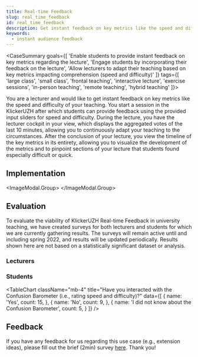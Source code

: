 ```yaml
---
title: Real-time Feedback
slug: real_time_feedback
id: real_time_feedback
description: Get instant feedback on key metrics like the speed and difficulty of your teaching
keywords:
  - instant audience feedback
---
```



<CaseSummary goals={[
  'Enable students to provide instant feedback on key metrics regarding the lecture',
  'Engage students by incorporating their feedback on the lecture',
  'Allow lecturers to adapt their teaching based on key metrics impacting comprehension (speed and difficulty)'
]} tags={[
  'large class',
  'small class',
  'frontal teaching',
  'interactive lecture',
  'exercise sessions',
  'in-person teaching',
  'remote teaching',
  'hybrid teaching'
]}>
  <p>
    You are a lecturer and would like to get instant feedback on key metrics like the speed and difficulty of your teaching.
    You start a session in the KlickerUZH after which students can provide feedback using the provided input sliders for speed and difficulty.
    During the lecture, you have the lecturer cockpit in your view, which displays the aggregated votes of the last 10 minutes, allowing you to continuously adapt your teaching to the circumstances.
    After the conclusion of your lecture, you view the timeline of the key metrics in its entirety, allowing you to visualize the development of the metrics and to pinpoint sections of your lecture that students found especially difficult or quick.
  </p>
</CaseSummary>

## Implementation


<ImageModal.Group>
  <ImageModal src={ConfusionInput} description="The audience can give you feedback on the speed and difficulty of the lecture by dragging the corresponding sliders to one of five possible positions (ranging from very slow to very fast and very easy to very hard). Each participant can provide feedback up to once a minute." title="Audience View" />
  <ImageModal className="p-1" src={ConfusionGauge} description="To reflect the current situation, the metrics gauges on the lecturer view display an aggregate of each metric based on the incoming feedbacks of the last ten minutes. The number of feedbacks in the aggregate is displayed so that the reliability of the measure can be judged." title="Metrics Gauges" />
  <ImageModal src={ConfusionCockpit} description="The lecturer cockpit displays the real-time feedback gauges next to the pinned questions from Live Q&A. The bar on top of the window provides feedback at a quick glance, as it turns red when one of the gauges is in a red zone, and yellow when one of the gauges is in the orange zone." title="Lecturer Cockpit" />
  <ImageModal src={ConfusionHistory} description="After the completion of a session, the development of real-time feedback metrics is plotted over time on the evaluation of the session. This allows lecturers to associate the development of the gauges with their lecture timing (e.g., to identify difficult parts)." title="Metrics Timeline" />
</ImageModal.Group>

## Evaluation

To evaluate the viability of KlickerUZH Real-time Feedback in university teaching, we have created surveys for both lecturers and students for which we are currently gathering results. The surveys will remain active until and including spring 2022, and results will be updated periodically. Results shown here are not based on a statistically significant dataset or analysis.


### Lecturers

<ChartGrid>
  <BarChart
    likert
    title='I believe that the confusion barometer is helpful as a form of live feedback during the lecture (e.g., with the lecturer cockpit).'
    data={[
      {
        name: 'Strongly Disagree',
        count: 0,
      },
      {
        name: 'Somewhat Disagree',
        count: 0,
      },
      {
        name: 'Undecided',
        count: 1,
      },
      {
        name: 'Somewhat Agree',
        count: 1,
      },
      {
        name: 'Strongly Agree',
        count: 0,
      },
    ]}
  />
  <BarChart
    likert
    title='I believe that the confusion barometer is helpful as an evaluation after the conclusion of the lecture (e.g., by analyzing the confusion time-series).'
    data={[
      {
        name: 'Strongly Disagree',
        count: 0,
      },
      {
        name: 'Somewhat Disagree',
        count: 1,
      },
      {
        name: 'Undecided',
        count: 0,
      },
      {
        name: 'Somewhat Agree',
        count: 0,
      },
      {
        name: 'Strongly Agree',
        count: 1,
      },
    ]}
  />
  <BarChart
    likert
    title="Overall, how satisfied or dissatisfied are you with the Confusion Barometer?"
    data={[
      {
        name: 'Extremely Dissatisfied',
        count: 0,
      },
      {
        name: 'Somewhat Dissatisfied',
        count: 0,
      },
      {
        name: 'Neither',
        count: 0,
      },
      {
        name: 'Somewhat Satisfied',
        count: 2,
      },
      {
        name: 'Extremely Satisfied',
        count: 0,
      },
    ]}
  />
  <BarChart
    likert
    title="How likely will you be continuing to use the Confusion Barometer functionality in your future teaching?"
    data={[
      {
        name: 'Extremely Unlikely',
        count: 0,
      },
      {
        name: 'Somewhat Unlikely',
        count: 0,
      },
      {
        name: 'Neither',
        count: 0,
      },
      {
        name: 'Somewhat Likely',
        count: 1,
      },
      {
        name: 'Extremely Likely',
        count: 1,
      },
    ]}
  />
</ChartGrid>

### Students

<TableChart
  className="mb-4"
  title="Have you interacted with the Confusion Barometer (i.e., rating speed and difficulty)?"
  data={[
    {
      name: 'Yes',
      count: 15,
    },
    {
      name: 'No',
      count: 9,
    },
    {
      name: 'I did not know about the Confusion Barometer',
      count: 5,
    }
  ]}
/>

<ChartGrid>
  <BarChart
    likert
    title='I find it worthwile to provide the lecturer with feedback using the Confusion Barometer.'
    data={[
      {
        name: 'Strongly Disagree',
        count: 0,
      },
      {
        name: 'Somewhat Disagree',
        count: 1,
      },
      {
        name: 'Undecided',
        count: 3,
      },
      {
        name: 'Somewhat Agree',
        count: 3,
      },
      {
        name: 'Strongly Agree',
        count: 5,
      },
    ]}
  />
  <BarChart
    likert
    title='I am confident that my feedback can help lecturers improve their teaching.'
    data={[
      {
        name: 'Strongly Disagree',
        count: 0,
      },
      {
        name: 'Somewhat Disagree',
        count: 0,
      },
      {
        name: 'Undecided',
        count: 2,
      },
      {
        name: 'Somewhat Agree',
        count: 4,
      },
      {
        name: 'Strongly Agree',
        count: 6,
      },
    ]}
  />
</ChartGrid>

## Feedback

If you have any feedback for us regarding this use case (e.g., extension ideas), please fill out the brief (2min) survey [here](https://hi.switchy.io/6csy). Thank you!
